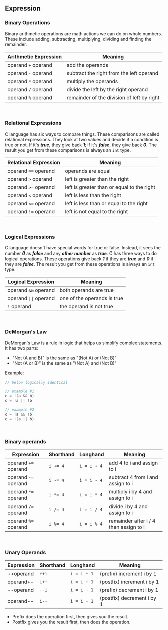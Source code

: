 ## Expression

### Binary Operations

Binary arithmetic operations are math actions we can do on whole numbers. These include adding, subtracting, multiplying, dividing and finding the remainder.

| **Arithmetic Expression** | **Meaning**                                |
|---------------------------|--------------------------------------------|
| operand `+` operand         | add the operands                           |
| operand `-` operand         | subtract the right from the left operand   |
| operand `*` operand         | multiply the operands                      |
| operand `/` operand         | divide the left by the right operand       |
| operand `%` operand         | remainder of the division of left by right |

<br />

### Relational Expressions

C language has six ways to compare things. These comparisons are called relational expressions. They look at two values and decide if a condition is true or not. If it's **_true_**, they give back **_1_**; if it's **_false_**, they give back **_0_**. The result you get from these comparisons is always an `int` type.

| **Relational Expression** | **Meaning**                                |
|---------------------------|--------------------------------------------|
| operand `==` operand      | operands are equal                         |
| operand `>` operand       | left is greater than the right             |
| operand `>=` operand      | left is greater than or equal to the right |
| operand `<` operand       | left is less than the right                |
| operand `<=` operand      | left is less than or equal to the right    |
| operand `!=` operand      | left is not equal to the right             |

<br />

### Logical Expressions

C language doesn't have special words for true or false. Instead, it sees the number **_0_** as **_false_** and any **_other number_** as **_true_**. C has three ways to do logical operations. These operations give back **_1_** if they are **_true_** and **_0_** if they are **_false_**. The result you get from these operations is always an `int` type.

| **Logical Expression**     | Meaning                     |
|----------------------------|-----------------------------|
| operand `&&` operand       | both operands are true      |
| operand `\|\|` operand     | one of the operands is true |
| `!` operand                | the operand is not true     |

<br />

### DeMorgan's Law

DeMorgan's Law is a rule in logic that helps us simplify complex statements. It has two parts:

- "Not (A and B)" is the same as "(Not A) or (Not B)"
- "Not (A or B)" is the same as "(Not A) and (Not B)"

Example:
```c
// below logically identical

// example #1
c = !(a && b)
c = !a || !b

// example #2
c = !a && !b
c = !(a || b)
```
<br />

### Binary operands

| Expression             | Shorthand   | Longhand     | Meaning                                 |
|------------------------|-------------|--------------|-----------------------------------------|
| operand `+=` operand   | `i += 4`    | `i = i + 4`  | add 4 to i and assign to i              |
| operand `-=` operand   | `i -= 4`    | `i = i - 4`  | subtract 4 from i and assign to i       |
| operand `*=` operand   | `i *= 4`    | `i = i * 4`  | multiply i by 4 and assign to i         |
| operand `/=` operand   | `i /= 4`    | `i = i / 4`  | divide i by 4 and assign to i           |
| operand `%=` operand   | `i %= 4`    | `i = i % 4`  | remainder after i / 4 then assign to i  |

<br />

### Unary Operands

| Expression | Shorthand   | Longhand    | Meaning                     |
|------------|-------------|-------------|-----------------------------|
| ++operand  | `++i`       | `i = i + 1` | (prefix) increment i by 1   |
| operand++  | `i++`       | `i = i + 1` | (postfix) increment i by 1  |
| --operand  | `--i`       | `i = i - 1` | (prefix) decrement i by 1   |
| operand--  | `i--`       | `i = i - 1` | (postfix) decrement i by 1  |

- Prefix does the operation first, then gives you the result.
- Postfix gives you the result first, then does the operation.